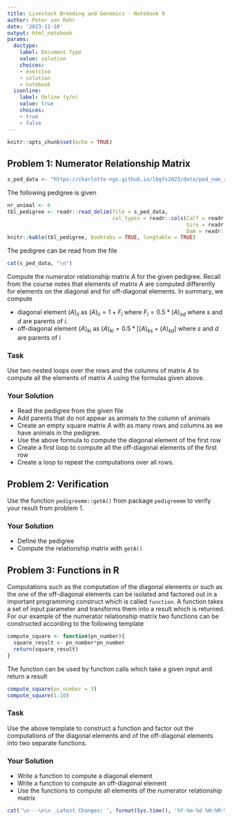 ```yaml
---
title: Livestock Breeding and Genomics - Notebook 9
author: Peter von Rohr
date: '2023-11-10'
output: html_notebook
params:
  doctype:
    label: Document Type
    value: solution
    choices:
    - exercise
    - solution
    - notebook
  isonline:
    label: Online (y/n)
    value: true
    choices:
    - true
    - false
---
```




```r
knitr::opts_chunk$set(echo = TRUE)
```


## Problem 1: Numerator Relationship Matrix
```r
s_ped_data <- "https://charlotte-ngs.github.io/lbgfs2023/data/ped_num_rel_mat.csv"
```

The following pedigree is given

```r
nr_animal <- 6
tbl_pedigree <- readr::read_delim(file = s_ped_data, 
                                  col_types = readr::cols(Calf = readr::col_integer(),
                                                          Sire = readr::col_integer(),
                                                          Dam = readr::col_integer()))
knitr::kable(tbl_pedigree, booktabs = TRUE, longtable = TRUE)
```

The pedigree can be read from the file

```r
cat(s_ped_data, "\n")
```

Compute the numerator relationship matrix $A$ for the given pedigree. Recall from the course notes that elements of matrix $A$ are computed differently for elements on the diagonal and for off-diagonal elements. In summary, we compute

* diagonal element $(A)_{ii}$ as $(A)_{ii} = 1+F_i$ where $F_i = 0.5 * (A)_{sd}$ where $s$ and $d$ are parents of $i$. 
* off-diagonal element $(A)_{ki}$ as $(A)_{ki} = 0.5 * \left[(A)_{ks} + (A)_{kd}\right]$ where $s$ and $d$ are parents of $i$


### Task
Use two nested loops over the rows and the columns of matrix $A$ to compute all the elements of matrix $A$ using the formulas given above.

### Your Solution

* Read the pedigree from the given file
* Add parents that do not appear as animals to the column of animals
* Create an empty square matrix $A$ with as many rows and columns as we have animals in the pedigree.
* Use the above formula to compute the diagonal element of the first row
* Create a first loop to compute all the off-diagonal elements of the first row
* Create a loop to repeat the computations over all rows.





## Problem 2: Verification
Use the function `pedigreemm::getA()` from package `pedigreemm` to verify your result from problem 1.

### Your Solution

* Define the pedigree
* Compute the relationship matrix with `getA()`





## Problem 3: Functions in R
Computations such as the computation of the diagonal elements or such as the one of the off-diagonal elements can be isolated and factored out in a important programming construct which is called `function`. A function takes a set of input parameter and transforms them into a result which is returned. For our example of the numerator relationship matrix two functions can be constructed according to the following template

```r
compute_square <- function(pn_number){
  square_result <- pn_number*pn_number
  return(square_result)
}
```

The function can be used by function calls which take a given input and return a result

```r
compute_square(pn_number = 3)
compute_square(1:10)
```


### Task
Use the above template to construct a function and factor out the computations of the diagonal elements and of the off-diagonal elements into two separate functions.


### Your Solution

* Write a function to compute a diagonal element
* Write a function to compute an off-diagonal element
* Use the functions to compute all elements of the numerator relationship matrix



 


```r
cat('\n---\n\n _Latest Changes: ', format(Sys.time(), '%Y-%m-%d %H:%M:%S'), ' (', Sys.info()['user'], ')_\n', sep = '')
```
 
